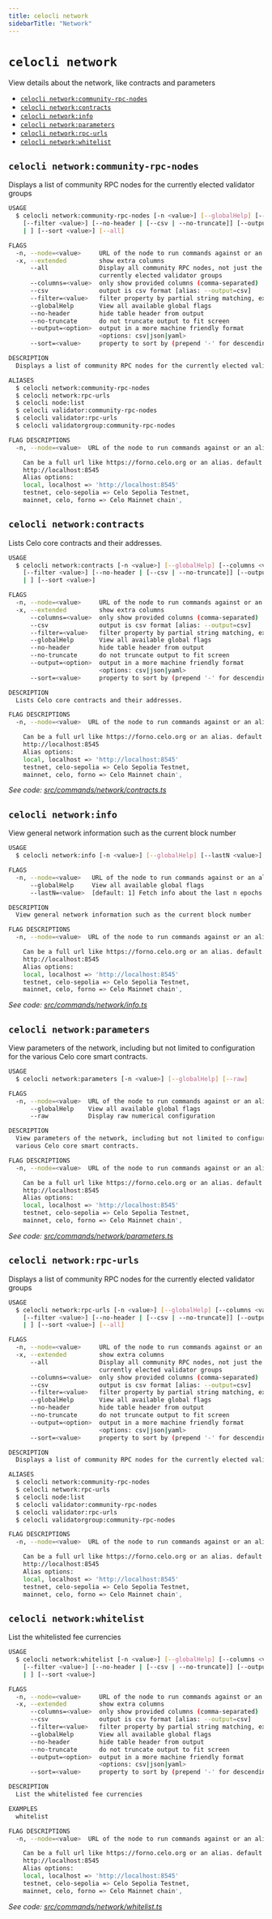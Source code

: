 ```yaml
---
title: celocli network
sidebarTitle: "Network"
---
```


`celocli network`
=================

View details about the network, like contracts and parameters

* [`celocli network:community-rpc-nodes`](#celocli-networkcommunity-rpc-nodes)
* [`celocli network:contracts`](#celocli-networkcontracts)
* [`celocli network:info`](#celocli-networkinfo)
* [`celocli network:parameters`](#celocli-networkparameters)
* [`celocli network:rpc-urls`](#celocli-networkrpc-urls)
* [`celocli network:whitelist`](#celocli-networkwhitelist)

## `celocli network:community-rpc-nodes`

Displays a list of community RPC nodes for the currently elected validator groups

```sh
USAGE
  $ celocli network:community-rpc-nodes [-n <value>] [--globalHelp] [--columns <value> | -x]
    [--filter <value>] [--no-header | [--csv | --no-truncate]] [--output csv|json|yaml |
    | ] [--sort <value>] [--all]

FLAGS
  -n, --node=<value>     URL of the node to run commands against or an alias
  -x, --extended         show extra columns
      --all              Display all community RPC nodes, not just the ones from
                         currently elected validator groups
      --columns=<value>  only show provided columns (comma-separated)
      --csv              output is csv format [alias: --output=csv]
      --filter=<value>   filter property by partial string matching, ex: name=foo
      --globalHelp       View all available global flags
      --no-header        hide table header from output
      --no-truncate      do not truncate output to fit screen
      --output=<option>  output in a more machine friendly format
                         <options: csv|json|yaml>
      --sort=<value>     property to sort by (prepend '-' for descending)

DESCRIPTION
  Displays a list of community RPC nodes for the currently elected validator groups

ALIASES
  $ celocli network:community-rpc-nodes
  $ celocli network:rpc-urls
  $ celocli node:list
  $ celocli validator:community-rpc-nodes
  $ celocli validator:rpc-urls
  $ celocli validatorgroup:community-rpc-nodes

FLAG DESCRIPTIONS
  -n, --node=<value>  URL of the node to run commands against or an alias

    Can be a full url like https://forno.celo.org or an alias. default:
    http://localhost:8545
    Alias options:
    local, localhost => 'http://localhost:8545'
    testnet, celo-sepolia => Celo Sepolia Testnet,
    mainnet, celo, forno => Celo Mainnet chain',
```

## `celocli network:contracts`

Lists Celo core contracts and their addresses.

```sh
USAGE
  $ celocli network:contracts [-n <value>] [--globalHelp] [--columns <value> | -x]
    [--filter <value>] [--no-header | [--csv | --no-truncate]] [--output csv|json|yaml |
    | ] [--sort <value>]

FLAGS
  -n, --node=<value>     URL of the node to run commands against or an alias
  -x, --extended         show extra columns
      --columns=<value>  only show provided columns (comma-separated)
      --csv              output is csv format [alias: --output=csv]
      --filter=<value>   filter property by partial string matching, ex: name=foo
      --globalHelp       View all available global flags
      --no-header        hide table header from output
      --no-truncate      do not truncate output to fit screen
      --output=<option>  output in a more machine friendly format
                         <options: csv|json|yaml>
      --sort=<value>     property to sort by (prepend '-' for descending)

DESCRIPTION
  Lists Celo core contracts and their addresses.

FLAG DESCRIPTIONS
  -n, --node=<value>  URL of the node to run commands against or an alias

    Can be a full url like https://forno.celo.org or an alias. default:
    http://localhost:8545
    Alias options:
    local, localhost => 'http://localhost:8545'
    testnet, celo-sepolia => Celo Sepolia Testnet,
    mainnet, celo, forno => Celo Mainnet chain',
```

_See code: [src/commands/network/contracts.ts](https://github.com/celo-org/developer-tooling/tree/%40celo/celocli%408.0.1/packages/cli/src/commands/network/contracts.ts)_

## `celocli network:info`

View general network information such as the current block number

```sh
USAGE
  $ celocli network:info [-n <value>] [--globalHelp] [--lastN <value>]

FLAGS
  -n, --node=<value>   URL of the node to run commands against or an alias
      --globalHelp     View all available global flags
      --lastN=<value>  [default: 1] Fetch info about the last n epochs

DESCRIPTION
  View general network information such as the current block number

FLAG DESCRIPTIONS
  -n, --node=<value>  URL of the node to run commands against or an alias

    Can be a full url like https://forno.celo.org or an alias. default:
    http://localhost:8545
    Alias options:
    local, localhost => 'http://localhost:8545'
    testnet, celo-sepolia => Celo Sepolia Testnet,
    mainnet, celo, forno => Celo Mainnet chain',
```

_See code: [src/commands/network/info.ts](https://github.com/celo-org/developer-tooling/tree/%40celo/celocli%408.0.1/packages/cli/src/commands/network/info.ts)_

## `celocli network:parameters`

View parameters of the network, including but not limited to configuration for the various Celo core smart contracts.

```sh
USAGE
  $ celocli network:parameters [-n <value>] [--globalHelp] [--raw]

FLAGS
  -n, --node=<value>  URL of the node to run commands against or an alias
      --globalHelp    View all available global flags
      --raw           Display raw numerical configuration

DESCRIPTION
  View parameters of the network, including but not limited to configuration for the
  various Celo core smart contracts.

FLAG DESCRIPTIONS
  -n, --node=<value>  URL of the node to run commands against or an alias

    Can be a full url like https://forno.celo.org or an alias. default:
    http://localhost:8545
    Alias options:
    local, localhost => 'http://localhost:8545'
    testnet, celo-sepolia => Celo Sepolia Testnet,
    mainnet, celo, forno => Celo Mainnet chain',
```

_See code: [src/commands/network/parameters.ts](https://github.com/celo-org/developer-tooling/tree/%40celo/celocli%408.0.1/packages/cli/src/commands/network/parameters.ts)_

## `celocli network:rpc-urls`

Displays a list of community RPC nodes for the currently elected validator groups

```sh
USAGE
  $ celocli network:rpc-urls [-n <value>] [--globalHelp] [--columns <value> | -x]
    [--filter <value>] [--no-header | [--csv | --no-truncate]] [--output csv|json|yaml |
    | ] [--sort <value>] [--all]

FLAGS
  -n, --node=<value>     URL of the node to run commands against or an alias
  -x, --extended         show extra columns
      --all              Display all community RPC nodes, not just the ones from
                         currently elected validator groups
      --columns=<value>  only show provided columns (comma-separated)
      --csv              output is csv format [alias: --output=csv]
      --filter=<value>   filter property by partial string matching, ex: name=foo
      --globalHelp       View all available global flags
      --no-header        hide table header from output
      --no-truncate      do not truncate output to fit screen
      --output=<option>  output in a more machine friendly format
                         <options: csv|json|yaml>
      --sort=<value>     property to sort by (prepend '-' for descending)

DESCRIPTION
  Displays a list of community RPC nodes for the currently elected validator groups

ALIASES
  $ celocli network:community-rpc-nodes
  $ celocli network:rpc-urls
  $ celocli node:list
  $ celocli validator:community-rpc-nodes
  $ celocli validator:rpc-urls
  $ celocli validatorgroup:community-rpc-nodes

FLAG DESCRIPTIONS
  -n, --node=<value>  URL of the node to run commands against or an alias

    Can be a full url like https://forno.celo.org or an alias. default:
    http://localhost:8545
    Alias options:
    local, localhost => 'http://localhost:8545'
    testnet, celo-sepolia => Celo Sepolia Testnet,
    mainnet, celo, forno => Celo Mainnet chain',
```

## `celocli network:whitelist`

List the whitelisted fee currencies

```sh
USAGE
  $ celocli network:whitelist [-n <value>] [--globalHelp] [--columns <value> | -x]
    [--filter <value>] [--no-header | [--csv | --no-truncate]] [--output csv|json|yaml |
    | ] [--sort <value>]

FLAGS
  -n, --node=<value>     URL of the node to run commands against or an alias
  -x, --extended         show extra columns
      --columns=<value>  only show provided columns (comma-separated)
      --csv              output is csv format [alias: --output=csv]
      --filter=<value>   filter property by partial string matching, ex: name=foo
      --globalHelp       View all available global flags
      --no-header        hide table header from output
      --no-truncate      do not truncate output to fit screen
      --output=<option>  output in a more machine friendly format
                         <options: csv|json|yaml>
      --sort=<value>     property to sort by (prepend '-' for descending)

DESCRIPTION
  List the whitelisted fee currencies

EXAMPLES
  whitelist

FLAG DESCRIPTIONS
  -n, --node=<value>  URL of the node to run commands against or an alias

    Can be a full url like https://forno.celo.org or an alias. default:
    http://localhost:8545
    Alias options:
    local, localhost => 'http://localhost:8545'
    testnet, celo-sepolia => Celo Sepolia Testnet,
    mainnet, celo, forno => Celo Mainnet chain',
```

_See code: [src/commands/network/whitelist.ts](https://github.com/celo-org/developer-tooling/tree/%40celo/celocli%408.0.1/packages/cli/src/commands/network/whitelist.ts)_
